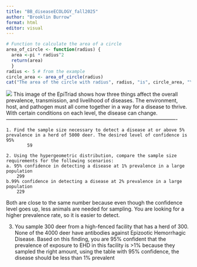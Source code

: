 ```yaml
---
title: "BB_diseaseECOLOGY_fall2025"
author: "Brooklin Burrow"
format: html
editor: visual
---
```


```r
# Function to calculate the area of a circle 
area_of_circle <- function(radius) {
  area <-pi * radius^2 
  return(area)
  }
radius <- 5 # from the example 
circle_area <- area_of_circle(radius)
cat("The area of the circle with radius", radius, "is", circle_area, "\n")
```

![](EpiTriad.png)
This image of the EpiTriad shows how three things affect the overall prevalence, transmission, and livelihood of diseases. The environment, host, and pathogen must all come together in a way for a disease to thrive. With certain conditions on each level, the disease can change. 
----------------------------------------------------------------------------------------------------
  	
	1. Find the sample size necessary to detect a disease at or above 5% prevalence in a herd of 5000 deer. The desired level of confidence is 95%
			59
	
	2. Using the hypergeometric distribution, compare the sample size requirements for the following scenarios:
	a. 95% confidence in detecting a disease at 1% prevalence in a large population
		299
	b.99% confidence in detecting a disease at 2% prevalence in a large population 
		229
Both are close to the same number because even though the confidence level goes up, less animals are needed for sampling. You are looking for a higher prevalence rate, so it is easier to detect.

3. You sample 300 deer from a high-fenced facility that has a herd of 300. None of the 4000 deer have antibodies against Epizootic Hemorrhagic Disease. Based on this finding, you are 95% confident that the prevalence of exposure to EHD in this facility is	
>1% because they sampled the right amount, using the table with 95% confidence, the disease should be less than 1% prevalent
